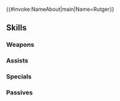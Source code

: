 {{#invoke:NameAbout|main|Name=Rutger}}{{HeroPage Tabs}}
{{Hero Infobox
|Name=Rutger
|Title=Lone Swordsman
|GrowthModifier=Gen 3
|WeaponType=Red Sword
|Origin=Fire Emblem: The Binding Blade
|Gender=Male
|MoveType=Infantry
|actorJP=水中雅章
|actorEN=Brian Kimmet
|artist=板垣ハコ
|additionDate=March 7, 2019
|releaseDate=2019-03-11
|TagID=ルトガー
|InternalID=354
|Properties=ghb,limited
|cv1=5
|cv2=800700
|description=A swordsman from Bulgar, a trading city in Sacae. He swore vengeance against Bern after they killed his people, leaving only him alive. Appears in Fire Emblem: The Binding Blade.
}}
{{Stats Page
|Lv1HP=20|Lv1ATK=8|Lv1SPD=9|Lv1DEF=7|Lv1RES=5
|GRHP=55|GRATK=55|GRSPD=70|GRDEF=50|GRRES=45
}}
==Skills==
===Weapons===
{{Weapons Table
|weapon1=Iron Sword
|weapon1Default=1
|weapon1Unlock=1
|weapon2=Steel Sword
|weapon2Default=3
|weapon2Unlock=2
|weapon3=Slaying Edge
|weapon3Default=4
|weapon3Unlock=3
|weapon4=Slaying Edge+
|weapon4Default=5
|weapon4Unlock=5
|weapon5=Wanderer Blade
|weapon5Default=
|weapon5Unlock=5
}}
===Assists===
{{Assists Table
}}
===Specials===
{{Specials Table
|special1=Retribution
|special1Default=4
|special1Unlock=3
|special2=Vengeance
|special2Default=
|special2Unlock=4
}}
===Passives===
{{Passives Table
|passiveA1=Atk/Def Bond 1
|passiveA2=Atk/Def Bond 2
|passiveA3=Atk/Def Bond 3
|passiveA1Unlock=1
|passiveA2Unlock=2
|passiveA3Unlock=4
|passiveB1=Vantage 1
|passiveB2=Vantage 2
|passiveB3=Vantage 3
|passiveB1Unlock=3
|passiveB2Unlock=4
|passiveB3Unlock=5
}}
{{Heroes Navbox}}